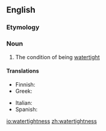 ==English==

===Etymology===
{{suffix|watertight|ness|lang=en}}

===Noun===
{{en-noun|-}}

# {{lb|en|rare}} The condition of being [[watertight]]

====Translations====
{{trans-top|condition of being watertight}}
* Finnish: {{t|fi|vesitiiveys}}
* Greek: {{t+|el|στεγανότητα|f}}
{{trans-mid}}
* Italian: {{t+|it|impermeabilità|f}}
* Spanish: {{t|es|estanquidad|f}}
{{trans-bottom}}

[[io:watertightness]]
[[zh:watertightness]]
